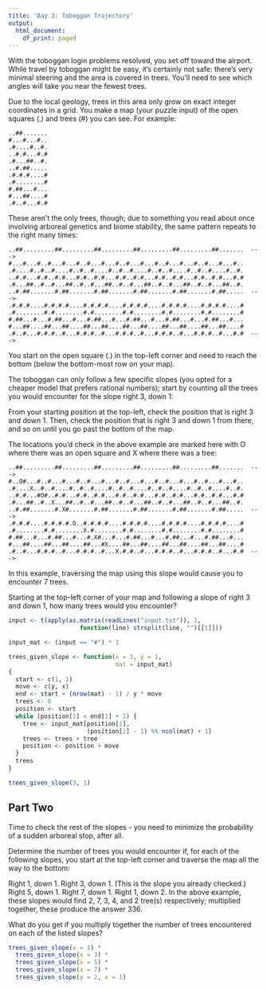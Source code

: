 ```yaml
---
title: 'Day 3: Toboggan Trajectory'
output:
  html_document:
    df_print: paged
---
```


With the toboggan login problems resolved, you set off toward the airport. While travel by toboggan might be easy, it's certainly not safe: there's very minimal steering and the area is covered in trees. You'll need to see which angles will take you near the fewest trees.

Due to the local geology, trees in this area only grow on exact integer coordinates in a grid. You make a map (your puzzle input) of the open squares (.) and trees (#) you can see. For example:
```
..##.......  
#...#...#..  
.#....#..#.  
..#.#...#.#  
.#...##..#.   
..#.##.....  
.#.#.#....#   
.#........#  
#.##...#...  
#...##....#  
.#..#...#.#  
```
These aren't the only trees, though; due to something you read about once involving arboreal genetics and biome stability, the same pattern repeats to the right many times:
```
..##.........##.........##.........##.........##.........##.......  --->  
#...#...#..#...#...#..#...#...#..#...#...#..#...#...#..#...#...#..  
.#....#..#..#....#..#..#....#..#..#....#..#..#....#..#..#....#..#.  
..#.#...#.#..#.#...#.#..#.#...#.#..#.#...#.#..#.#...#.#..#.#...#.#  
.#...##..#..#...##..#..#...##..#..#...##..#..#...##..#..#...##..#.  
..#.##.......#.##.......#.##.......#.##.......#.##.......#.##.....  --->  
.#.#.#....#.#.#.#....#.#.#.#....#.#.#.#....#.#.#.#....#.#.#.#....#  
.#........#.#........#.#........#.#........#.#........#.#........#  
#.##...#...#.##...#...#.##...#...#.##...#...#.##...#...#.##...#...  
#...##....##...##....##...##....##...##....##...##....##...##....#  
.#..#...#.#.#..#...#.#.#..#...#.#.#..#...#.#.#..#...#.#.#..#...#.#  --->  
```
You start on the open square (.) in the top-left corner and need to reach the bottom (below the bottom-most row on your map).

The toboggan can only follow a few specific slopes (you opted for a cheaper model that prefers rational numbers); start by counting all the trees you would encounter for the slope right 3, down 1:

From your starting position at the top-left, check the position that is right 3 and down 1. Then, check the position that is right 3 and down 1 from there, and so on until you go past the bottom of the map.

The locations you'd check in the above example are marked here with O where there was an open square and X where there was a tree:
```
..##.........##.........##.........##.........##.........##.......  --->  
#..O#...#..#...#...#..#...#...#..#...#...#..#...#...#..#...#...#..  
.#....X..#..#....#..#..#....#..#..#....#..#..#....#..#..#....#..#.  
..#.#...#O#..#.#...#.#..#.#...#.#..#.#...#.#..#.#...#.#..#.#...#.#  
.#...##..#..X...##..#..#...##..#..#...##..#..#...##..#..#...##..#.  
..#.##.......#.X#.......#.##.......#.##.......#.##.......#.##.....  --->  
.#.#.#....#.#.#.#.O..#.#.#.#....#.#.#.#....#.#.#.#....#.#.#.#....#  
.#........#.#........X.#........#.#........#.#........#.#........#  
#.##...#...#.##...#...#.X#...#...#.##...#...#.##...#...#.##...#...  
#...##....##...##....##...#X....##...##....##...##....##...##....#  
.#..#...#.#.#..#...#.#.#..#...X.#.#..#...#.#.#..#...#.#.#..#...#.#  --->  
```
In this example, traversing the map using this slope would cause you to encounter 7 trees.

Starting at the top-left corner of your map and following a slope of right 3 and down 1, how many trees would you encounter?

```r
input <- t(apply(as.matrix(readLines("input.txt")), 1, 
                    function(line) strsplit(line, "")[[1]]))

input_mat <- (input == "#") * 1
```

```r
trees_given_slope <- function(x = 3, y = 1, 
                              mat = input_mat)
{
  start <- c(1, 1)
  move <- c(y, x)
  end <- start + (nrow(mat) - 1) / y * move
  trees <- 0
  position <- start
  while (position[1] < end[1] + 1) {
    tree <- input_mat[position[1], 
                      (position[2] - 1) %% ncol(mat) + 1]
    trees <- trees + tree
    position <- position + move
  }
  trees
}

trees_given_slope(3, 1)
```

## Part Two 
Time to check the rest of the slopes - you need to minimize the probability of a sudden arboreal stop, after all.

Determine the number of trees you would encounter if, for each of the following slopes, you start at the top-left corner and traverse the map all the way to the bottom:

Right 1, down 1.
Right 3, down 1. (This is the slope you already checked.)
Right 5, down 1.
Right 7, down 1.
Right 1, down 2.
In the above example, these slopes would find 2, 7, 3, 4, and 2 tree(s) respectively; multiplied together, these produce the answer 336.

What do you get if you multiply together the number of trees encountered on each of the listed slopes?



```r
trees_given_slope(x = 1) *
  trees_given_slope(x = 3) * 
  trees_given_slope(x = 5) *
  trees_given_slope(x = 7) *
  trees_given_slope(y = 2, x = 1)
```

